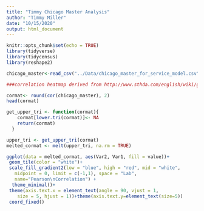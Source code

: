 ```yaml
---
title: "Timmy Chicago Master Analysis"
author: "Timmy Miller"
date: "10/15/2020"
output: html_document
---
```


```r
knitr::opts_chunk$set(echo = TRUE)
library(tidyverse)
library(tidycensus)
library(reshape2)
```



```r
chicago_master<-read_csv("../Data/chicago_master_for_service_model.csv")
```



```r
###correlation heatmap derived from http://www.sthda.com/english/wiki/ggplot2-quick-correlation-matrix-heatmap-r-software-and-data-visualization

cormat<- round(cor(chicago_master), 2)
head(cormat)
```




```r
get_upper_tri <- function(cormat){
    cormat[lower.tri(cormat)]<- NA
    return(cormat)
  }
```

```r
upper_tri <- get_upper_tri(cormat)
melted_cormat <- melt(upper_tri, na.rm = TRUE)

ggplot(data = melted_cormat, aes(Var2, Var1, fill = value))+
 geom_tile(color = "white")+
 scale_fill_gradient2(low = "blue", high = "red", mid = "white", 
   midpoint = 0, limit = c(-1,1), space = "Lab", 
   name="Pearson\nCorrelation") +
  theme_minimal()+ 
 theme(axis.text.x = element_text(angle = 90, vjust = 1, 
    size = 5, hjust = 1))+theme(axis.text.y=element_text(size=5))
 coord_fixed()
```

